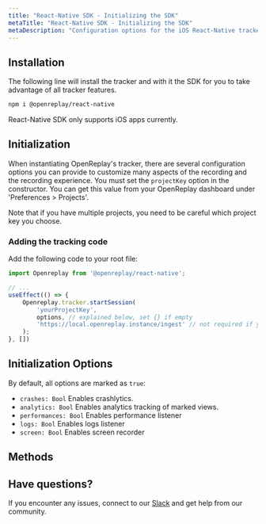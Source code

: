 ```yaml
---
title: "React-Native SDK - Initializing the SDK"
metaTitle: "React-Native SDK - Initializing the SDK"
metaDescription: "Configuration options for the iOS React-Native tracker's constructor method"
---
```


## Installation

The following line will install the tracker and with it the SDK for you to take advantage of all tracker features.

```bash
npm i @openreplay/react-native
```

<Aside type="note">
	React-Native SDK only supports iOS apps currently.
</Aside>

## Initialization

When instantiating OpenReplay's tracker, there are several configuration options you can provide to customize many aspects of the recording and the recording experience. You must set the `projectKey` option in the constructor. You can get this value from your OpenReplay dashboard under 'Preferences > Projects'.

<Aside type="tip">
	Note that if you have multiple projects, you need to be careful which project key you choose.
</Aside>


### Adding the tracking code

Add the following code to your root file:

```js
import Openreplay from '@openreplay/react-native';

// ...
useEffect(() => {
	Openreplay.tracker.startSession(
		'yourProjectKey',
		options, // explained below, set {} if empty
		'https://local.openreplay.instance/ingest' // not required if you're using managed version
	);
}, [])
```

## Initialization Options

By default, all options are marked as `true`:

- `crashes: Bool` Enables crashlytics.
- `analytics: Bool` Enables analytics tracking of marked views.
- `performances: Bool` Enables performance listener
- `logs: Bool` Enables logs listener
- `screen: Bool` Enables screen recorder

## Methods

<div class="grid grid-cols-12 md:grid-cols-12 gap-3 md:gap-4">
	<ORCard title="Get to know the SDK" url="/rn-sdk/modules" hideIcon={true} width="100"/>
</div>

## Have questions?

If you encounter any issues, connect to our [Slack](https://slack.openreplay.com) and get help from our community.